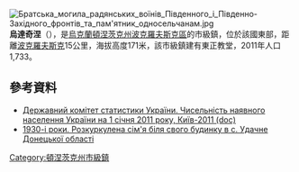 {{no footnotes|time=2015-09-14T09:02:34+00:00}}
[[File:Братська_могила_радянських_воїнів_Південного_і_Південно-Західного_фронтів_та_пам'ятник_односельчанам.jpg|thumb]]
'''烏達奇涅'''（{{lang-uk|Удачне}}），是[[烏克蘭|烏克蘭]][[頓涅茨克州|頓涅茨克州]][[波克羅夫斯克區_(烏克蘭)|波克羅夫斯克區]]的市級鎮，位於該國東部，距離[[波克羅夫斯克_(烏克蘭)|波克羅夫斯克]]15公里，海拔高度171米，該市級鎮建有東正教堂，2011年人口1,733。

==參考資料==
*[https://web.archive.org/web/20121010205321/http://stat6.stat.lviv.ua/PXWEB2007/ukr/publ/2011/chnas.zip Державний комітет статистики України. Чисельність наявного населення України на 1 січня 2011 року, Київ-2011 (doc)]
* [https://plus.google.com/u/0/105762423931292916816/posts/75ptFiXFx14 1930-і роки. Розкуркулена сім'я біля свого будинку в с. Удачне Донецької області]

{{coord|48|14|27|N|36|59|31|E|scale:100000|display=title}}
{{Donetsk-geo-stub}}

{{DEFAULTSORT:Удачне}}
[[Category:頓涅茨克州市級鎮|Category:頓涅茨克州市級鎮]]